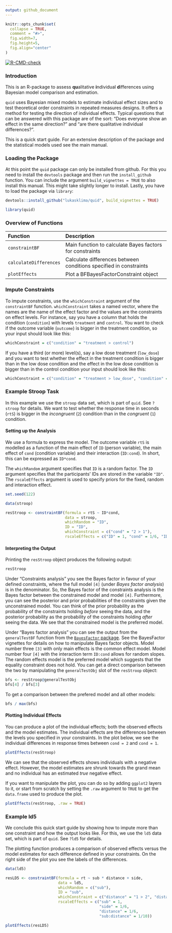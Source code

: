```yaml
---
output: github_document
---
```


<!-- README.md is generated from README.Rmd. Please edit that file -->

```r
knitr::opts_chunk$set(
  collapse = TRUE,
  comment = "#>",
  fig.width=7,
  fig.height=5,
  fig.align="center"
)
```

<!-- badges: start -->
[![R-CMD-check](https://github.com/lukasklima/quid/workflows/R-CMD-check/badge.svg)](https://github.com/lukasklima/quid/actions)
<!-- badges: end -->

### Introduction

This is an R-package to assess **qu**alitative **i**ndividual **d**ifferences using Bayesian model comparison and estimation.

`quid` uses Bayesian mixed models to estimate individual effect sizes and to test theoretical order constraints in repeated measures designs. It offers a method for testing the direction of individual effects. Typical questions that can be answered with this package are of the sort: "Does everyone show an effect in the same direction?" and "are there qualitative individual differences?".

This is a quick start guide. For an extensive description of the package and the statistical models used see the main manual.

### Loading the Package {#loading}

At this point the `quid` package can only be installed from github. For this you need to install the `devtools` package and then run the `install_github` function. You can include the argument `build_vignettes = TRUE` to also install this manual. This might take slightly longer to install. Lastly, you have to load the package via `library`:

```r
devtools::install_github("lukasklima/quid", build_vignettes = TRUE)
```

```r
library(quid)
```

### Overview of Functions {#functions}

+------------------------+-------------------------------------------------------------------+
| Function               | Description                                                       |
+:=======================+:==================================================================+
| `constraintBF`         | Main function to calculate Bayes factors for constraints          |
+------------------------+-------------------------------------------------------------------+
| `calculateDifferences` | Calculate differences between conditions specified in constraints |
+------------------------+-------------------------------------------------------------------+
| `plotEffects`          | Plot a BFBayesFactorConstraint object                             |
+------------------------+-------------------------------------------------------------------+

### Impute Constraints {#constraints}

To impute constraints, use the `whichConstraint` argument of the `constraintBF` function. `whichConstraint` takes a named vector, where the names are the name of the effect factor and the values are the constraints on effect levels. For instance, say you have a column that holds the condition (`condition`) with levels `treatment` and `control`. You want to check if the outcome variable (`outcome`) is bigger in the treatment condition, so your input should look like this:

```r
whichConstraint = c("condition" = "treatment > control")
```

If you have a third (or more) level(s), say a low dose treatment (`low_dose`) and you want to test whether the effect in the treatment condition is bigger than in the low dose condition and the effect in the low dose condition is bigger than in the control condition your input should look like this:

```r
whichConstraint = c("condition" = "treatment > low_dose", "condition" = "low_dose > control")
```

### Example Stroop Task

In this example we use the `stroop` data set, which is part of `quid`. See `?stroop` for details. We want to test whether the response time in seconds (`rtS`) is bigger in the *incongruent* (`2`) condition than in the *congruent* (`1`) condition.

#### Setting up the Analysis

We use a formula to express the model. The outcome variable `rtS` is modelled as a function of the main effect of `ID` (person variable), the main effect of `cond` (condition variable) and their interaction (`ID:cond`). In short, this can be expressed as `ID*cond`.

The `whichRandom` argument specifies that `ID` is a random factor. The `ID` argument specifies that the participants' IDs are stored in the variable `"ID"`. The `rscaleEffects` argument is used to specify priors for the fixed, random and interaction effect.

```r
set.seed(122)
```

```r
data(stroop)

resStroop <- constraintBF(formula = rtS ~ ID*cond,
                          data = stroop,
                          whichRandom = "ID",
                          ID = "ID",
                          whichConstraint = c("cond" = "2 > 1"),
                          rscaleEffects = c("ID" = 1, "cond" = 1/6, "ID:cond" = 1/10))
```

#### Interpreting the Output

Printing the `resStroop` object produces the following output:

```r
resStroop
```

Under "Constraints analysis" you see the Bayes factor in favour of your defined constraints, where the full model `[4]` (under *Bayes factor analysis*) is in the denominator. So, the Bayes factor of the constraints analysis is the Bayes factor between the constrained model and model `[4]`. Furthermore, you can see the posterior and prior probabilities of the constraints given the unconstrained model. You can think of the prior probability as the probability of the constraints holding *before* seeing the data, and the posterior probability as the probability of the constraints holding *after* seeing the data. We see that the constrained model is the preferred model.

Under "Bayes factor analysis" you can see the output from the `generalTestBF` function from the [`BayesFactor` package](https://CRAN.R-project.org/package=BayesFactor). See the BayesFactor vignettes for details on how to manipulate Bayes factor objects. Model number three `[3]` with only main effects is the common effect model. Model number four `[4]` with the interaction term `ID:cond` allows for random slopes. The random effects model is the preferred model which suggests that the equality constraint does not hold. You can get a direct comparison between the two by manipulating the `generalTestObj` slot of the `resStroop` object:

```r
bfs <- resStroop@generalTestObj
bfs[4] / bfs[3]
```

To get a comparison between the prefered model and all other models:

```r
bfs / max(bfs)
```

#### Plotting Individual Effects

You can produce a plot of the individual effects; both the observed effects and the model estimates. The individual effects are the differences between the levels you specified in your constraints. In the plot below, we see the individual differences in response times between `cond = 2` and `cond = 1`.

```r
plotEffects(resStroop)
```

We can see that the observed effects shows individuals with a negative effect. However, the model estimates are shrunk towards the grand mean and no individual has an estimated *true* negative effect.

If you want to manipulate the plot, you can do so by adding `ggplot2` layers to it, or start from scratch by setting the `.raw` argument to `TRUE` to get the `data.frame` used to produce the plot.

```r
plotEffects(resStroop, .raw = TRUE)
```

### Example ld5

We conclude this quick start guide by showing how to impute more than one constraint and how the output looks like. For this, we use the `ld5` data set, which is part of `quid`. See `?ld5` for details.

The plotting function produces a comparison of observed effects versus the model estimates for each difference defined in your constraints. On the right side of the plot you see the labels of the differences.

```r
data(ld5)

resLD5 <- constraintBF(formula = rt ~ sub * distance + side,
                       data = ld5,
                       whichRandom = c("sub"),
                       ID = "sub",
                       whichConstraint = c("distance" = "1 > 2", "distance" = "2 > 3"),
                       rscaleEffects = c("sub" = 1,
                                         "side" = 1/6,
                                         "distance" = 1/6,
                                         "sub:distance" = 1/10))

plotEffects(resLD5)
```

